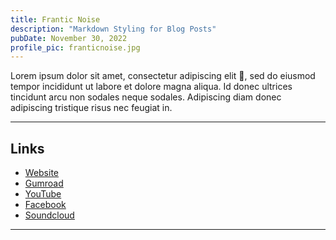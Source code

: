 ```yaml
---
title: Frantic Noise
description: "Markdown Styling for Blog Posts"
pubDate: November 30, 2022
profile_pic: franticnoise.jpg
---
```


<BlogImage src={Dog} alt="Beagle Dog by Jules D. on Unsplash" />

Lorem ipsum dolor sit amet, consectetur adipiscing elit 🤣, sed do eiusmod tempor incididunt ut labore et dolore magna aliqua. Id donec ultrices tincidunt arcu non sodales neque sodales. Adipiscing diam donec adipiscing tristique risus nec feugiat in.

---

## Links
- [Website](https://www.franticnoise.com)
- [Gumroad](https://franticnoise.gumroad.com)
- [YouTube](https://youtube.com/hacerruido)
- [Facebook](https://facebook.com/franticnoise)
- [Soundcloud](https://soundcloud.com/franticnoise)


---

